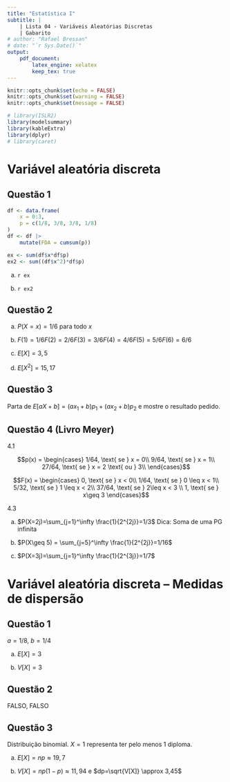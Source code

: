 ```yaml
---
title: "Estatística I"
subtitle: |
    | Lista 04 - Variáveis Aleatórias Discretas
    | Gabarito
# author: "Rafael Bressan"
# date: "`r Sys.Date()`"
output: 
    pdf_document:
        latex_engine: xelatex
        keep_tex: true
---
```


```r
knitr::opts_chunk$set(echo = FALSE)
knitr::opts_chunk$set(warning = FALSE)
knitr::opts_chunk$set(message = FALSE)
```

```r
# library(ISLR2)
library(modelsummary)
library(kableExtra)
library(dplyr)
# library(caret)
```

# Variável aleatória discreta

## Questão 1

```r
df <- data.frame(
    x = 0:3,
    p = c(1/8, 3/8, 3/8, 1/8)
)
df <- df |> 
    mutate(FDA = cumsum(p))

ex <- sum(df$x*df$p)
ex2 <- sum((df$x^2)*df$p)
```

a) `r ex`

b) `r ex2`

## Questão 2

a) $P(X=x) = 1/6$ para todo $x$

b) $F(1) = 1/6 F(2) = 2/6 F(3) = 3/6 F(4) = 4/6 F(5) = 5/6 F(6) = 6/6$

c) $E[X] = 3,5$

d) $E[X^2] = 15,17$

## Questão 3

Parta de $E[aX+b] = (ax_1 + b)p_1 + (ax_2 + b)p_2$ e mostre o resultado pedido.

## Questão 4 (Livro Meyer)

4.1

$$p(x) = \begin{cases}
1/64, \text{ se } x = 0\\
9/64, \text{ se } x = 1\\
27/64, \text{ se } x = 2 \text{ ou } 3\\
\end{cases}$$

$$F(x) = \begin{cases}
0, \text{ se } x < 0\\
1/64, \text{ se } 0 \leq x < 1\\
5/32, \text{ se } 1 \leq x < 2\\
37/64, \text{ se } 2\leq x < 3 \\
1, \text{ se } x\geq 3
\end{cases}$$

4.3 

a) $P(X=2j)=\sum_{j=1}^\infty \frac{1}{2^{2j}}=1/3$ Dica: Soma de uma PG infinita

b) $P(X\geq 5) = \sum_{j=5}^\infty \frac{1}{2^{2j}}=1/16$

c) $P(X=3j)=\sum_{j=1}^\infty \frac{1}{2^{3j}}=1/7$


# Variável aleatória discreta – Medidas de dispersão

## Questão 1

$a=1/8$, $b=1/4$

a) $E[X]=3$

b) $V[X]=3$

## Questão 2

FALSO, FALSO

## Questão 3

Distribuição binomial. $X=1$ representa ter pelo menos 1 diploma.

a) $E[X]=np \approx 19,7$

b) $V[X]=np(1-p)\approx 11,94$ e $dp=\sqrt{V[X]} \approx 3,45$